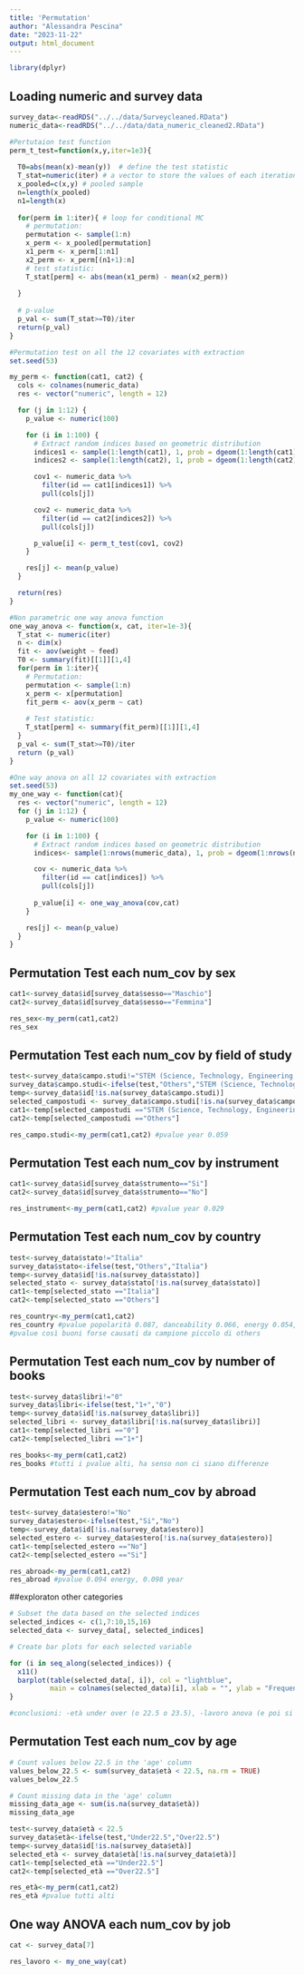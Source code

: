 ```yaml
---
title: 'Permutation'
author: "Alessandra Pescina"
date: "2023-11-22"
output: html_document
---
```


```r
library(dplyr)
```


## Loading numeric and survey data
```r
survey_data<-readRDS("../../data/Surveycleaned.RData")
numeric_data<-readRDS("../../data/data_numeric_cleaned2.RData")
```


```r
#Pertutaion test function
perm_t_test=function(x,y,iter=1e3){
  
  T0=abs(mean(x)-mean(y))  # define the test statistic
  T_stat=numeric(iter) # a vector to store the values of each iteration
  x_pooled=c(x,y) # pooled sample
  n=length(x_pooled)
  n1=length(x)
  
  for(perm in 1:iter){ # loop for conditional MC
    # permutation:
    permutation <- sample(1:n)
    x_perm <- x_pooled[permutation]
    x1_perm <- x_perm[1:n1]
    x2_perm <- x_perm[(n1+1):n]
    # test statistic:
    T_stat[perm] <- abs(mean(x1_perm) - mean(x2_perm))
    
  }
  
  # p-value
  p_val <- sum(T_stat>=T0)/iter
  return(p_val)
}
```

```r
#Permutation test on all the 12 covariates with extraction
set.seed(53)

my_perm <- function(cat1, cat2) {
  cols <- colnames(numeric_data)
  res <- vector("numeric", length = 12)

  for (j in 1:12) {
    p_value <- numeric(100)

    for (i in 1:100) {
      # Extract random indices based on geometric distribution
      indices1 <- sample(1:length(cat1), 1, prob = dgeom(1:length(cat1), prob = 0.1), replace = TRUE)
      indices2 <- sample(1:length(cat2), 1, prob = dgeom(1:length(cat2), prob = 0.1), replace = TRUE)

      cov1 <- numeric_data %>%
        filter(id == cat1[indices1]) %>%
        pull(cols[j])

      cov2 <- numeric_data %>%
        filter(id == cat2[indices2]) %>%
        pull(cols[j])

      p_value[i] <- perm_t_test(cov1, cov2)
    }

    res[j] <- mean(p_value)
  }

  return(res)
}

```





```r
#Non parametric one way anova function
one_way_anova <- function(x, cat, iter=1e-3){
  T_stat <- numeric(iter) 
  n <- dim(x)
  fit <- aov(weight ~ feed)
  T0 <- summary(fit)[[1]][1,4]
  for(perm in 1:iter){
    # Permutation:
    permutation <- sample(1:n)
    x_perm <- x[permutation]
    fit_perm <- aov(x_perm ~ cat)
  
    # Test statistic:
    T_stat[perm] <- summary(fit_perm)[[1]][1,4]
  }
  p_val <- sum(T_stat>=T0)/iter
  return (p_val)
} 

```

```r
#One way anova on all 12 covariates with extraction
set.seed(53)
my_one_way <- function(cat){
  res <- vector("numeric", length = 12)
  for (j in 1:12) {
    p_value <- numeric(100)

    for (i in 1:100) {
      # Extract random indices based on geometric distribution
      indices<- sample(1:nrows(numeric_data), 1, prob = dgeom(1:nrows(numeric_data), prob = 0.1), replace = TRUE)

      cov <- numeric_data %>%
        filter(id == cat[indices]) %>%
        pull(cols[j])
      
      p_value[i] <- one_way_anova(cov,cat)
    }

    res[j] <- mean(p_value)
  }
}

```


## Permutation Test each num_cov by sex

```r
cat1<-survey_data$id[survey_data$sesso=="Maschio"]
cat2<-survey_data$id[survey_data$sesso=="Femmina"]

```

```r
res_sex<-my_perm(cat1,cat2)
res_sex
```

## Permutation Test each num_cov by field of study
```r
test<-survey_data$campo.studi!="STEM (Science, Technology, Engineering, Mathematics)"         
survey_data$campo.studi<-ifelse(test,"Others","STEM (Science, Technology, Engineering, Mathematics)")
temp<-survey_data$id[!is.na(survey_data$campo.studi)]
selected_campostudi <- survey_data$campo.studi[!is.na(survey_data$campo.studi)]
cat1<-temp[selected_campostudi =="STEM (Science, Technology, Engineering, Mathematics)"]
cat2<-temp[selected_campostudi =="Others"]
```

```r
res_campo.studi<-my_perm(cat1,cat2) #pvalue year 0.059
```

## Permutation Test each num_cov by instrument

```r
cat1<-survey_data$id[survey_data$strumento=="Si"]
cat2<-survey_data$id[survey_data$strumento=="No"]

```

```r
res_instrument<-my_perm(cat1,cat2) #pvalue year 0.029
```

## Permutation Test each num_cov by country
```r
test<-survey_data$stato!="Italia"         
survey_data$stato<-ifelse(test,"Others","Italia")
temp<-survey_data$id[!is.na(survey_data$stato)]
selected_stato <- survey_data$stato[!is.na(survey_data$stato)]
cat1<-temp[selected_stato =="Italia"]
cat2<-temp[selected_stato =="Others"]
```

```r
res_country<-my_perm(cat1,cat2)
res_country #pvalue popolarità 0.087, danceability 0.066, energy 0.054, year 0.096 
#pvalue così buoni forse causati da campione piccolo di others
```

## Permutation Test each num_cov by number of books

```r
test<-survey_data$libri!="0"         
survey_data$libri<-ifelse(test,"1+","0")
temp<-survey_data$id[!is.na(survey_data$libri)]
selected_libri <- survey_data$libri[!is.na(survey_data$libri)]
cat1<-temp[selected_libri =="0"]
cat2<-temp[selected_libri =="1+"]
```

```r
res_books<-my_perm(cat1,cat2)
res_books #tutti i pvalue alti, ha senso non ci siano differenze
```
## Permutation Test each num_cov by abroad

```r
test<-survey_data$estero!="No"         
survey_data$estero<-ifelse(test,"Si","No")
temp<-survey_data$id[!is.na(survey_data$estero)]
selected_estero <- survey_data$estero[!is.na(survey_data$estero)]
cat1<-temp[selected_estero =="No"]
cat2<-temp[selected_estero =="Si"]
```

```r
res_abroad<-my_perm(cat1,cat2)
res_abroad #pvalue 0.094 energy, 0.098 year
```

##exploraton other categories

```r
# Subset the data based on the selected indices
selected_indices <- c(1,7:10,15,16)
selected_data <- survey_data[, selected_indices]

# Create bar plots for each selected variable

for (i in seq_along(selected_indices)) {
  x11()
  barplot(table(selected_data[, i]), col = "lightblue",
          main = colnames(selected_data)[i], xlab = "", ylab = "Frequency")
}

#conclusioni: -età under over (o 22.5 o 23.5), -lavoro anova (e poi si può fare pure si o no), -importanza musica boh, -genere anova (magari escludendo generi con bassa numerosità), -coem ascoli musica boh (non mi convince molto come categoria su cui lavortare), - regione anova. Ho escluso a priori concerti e politica, possiamo pensare se metetrli o no
```


## Permutation Test each num_cov by age

```r
# Count values below 22.5 in the 'age' column
values_below_22.5 <- sum(survey_data$età < 22.5, na.rm = TRUE)
values_below_22.5

# Count missing data in the 'age' column
missing_data_age <- sum(is.na(survey_data$età))
missing_data_age

```
```r
test<-survey_data$età < 22.5         
survey_data$età<-ifelse(test,"Under22.5","Over22.5")
temp<-survey_data$id[!is.na(survey_data$età)]
selected_età <- survey_data$età[!is.na(survey_data$età)]
cat1<-temp[selected_età =="Under22.5"]
cat2<-temp[selected_età =="Over22.5"]
```
```r
res_età<-my_perm(cat1,cat2)
res_età #pvalue tutti alti
```
## One way ANOVA each num_cov by job
```r
cat <- survey_data[7]
```

```r
res_lavoro <- my_one_way(cat)
```
















